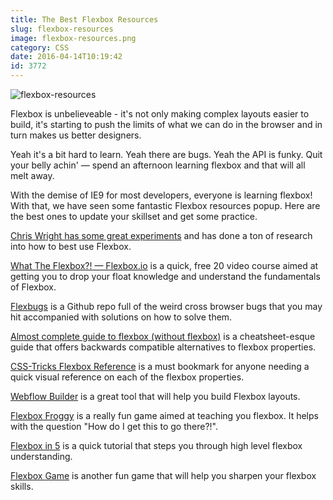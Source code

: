 ```yaml
---
title: The Best Flexbox Resources
slug: flexbox-resources
image: flexbox-resources.png
category: CSS
date: 2016-04-14T10:19:42
id: 3772
---
```


<img src="flexbox-resources-650x366.png" alt="flexbox-resources"  />

Flexbox is unbelieveable - it's not only making complex layouts easier to build, it's starting to push the limits of what we can do in the browser and in turn makes us better designers.

Yeah it's a bit hard to learn. Yeah there are bugs. Yeah the API is funky. Quit your belly achin' — spend an afternoon learning flexbox and that will all melt away.

With the demise of IE9 for most developers, everyone is learning flexbox! With that, we have seen some fantastic Flexbox resources popup. Here are the best ones to update your skillset and get some practice.

<a href="https://chriswrightdesign.com/experiments/">Chris Wright has some great experiments</a> and has done a ton of research into how to best use Flexbox.

<a href="http://Flexbox.io">What The Flexbox?! — Flexbox.io</a> is a quick, free 20 video course aimed at getting you to drop your float knowledge and understand the fundamentals of Flexbox.

<a href="https://github.com/philipwalton/flexbugs">Flexbugs</a> is a Github repo full of the weird cross browser bugs that you may hit accompanied with solutions on how to solve them.

<a href="http://kyusuf.com/post/almost-complete-guide-to-flexbox-without-flexbox">Almost complete guide to flexbox (without flexbox)</a>  is a cheatsheet-esque guide that offers backwards compatible alternatives to flexbox properties.

<a href="https://css-tricks.com/snippets/css/a-guide-to-flexbox/">CSS-Tricks Flexbox Reference</a> is a must bookmark for anyone needing a quick visual reference on each of the flexbox properties.

<a href="https://flexbox.webflow.com/">Webflow Builder</a> is a great tool that will help you build Flexbox layouts.

<a href="http://flexboxfroggy.com/">Flexbox Froggy</a> is a really fun game aimed at teaching you flexbox. It helps with the question "How do I get this to go there?!".

<a href="http://flexboxin5.com/">Flexbox in 5</a> is a quick tutorial that steps you through high level flexbox understanding.

<a href="https://www.flexboxgame.com/">Flexbox Game</a> is another fun game that will help you sharpen your flexbox skills.